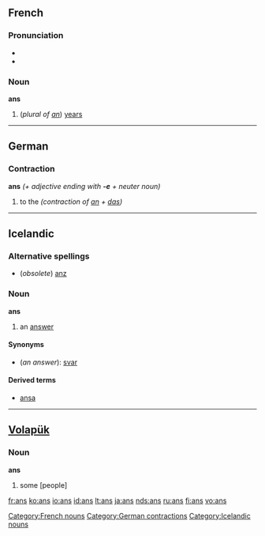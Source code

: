 ==French==

===Pronunciation===
*{{IPA|/ɑ̃/}}
*{{SAMPA|/A~/}}

===Noun===
'''ans''' {{m|p}}

# (''plural of [[an#French|an]]'') [[years]]

[[Category:French nouns]]

----

==German==

===Contraction===
'''ans''' ''(+ adjective ending with '''-e''' + neuter noun)''

# to the ''(contraction of [[an#German|an]] + [[das#German|das]])''

[[Category:German contractions]]

----

==Icelandic==
===Alternative spellings===
* (''obsolete'') [[anz]]
===Noun===
'''ans''' {{n}}
# {{rare|lang=is}} an [[answer]]

====Synonyms====
*(''an answer''): [[svar]] {{n}}

====Derived terms====
* [[ansa]]

[[Category:Icelandic nouns]]

----

==[[Volapük]]==

===Noun===
'''ans'''

# some [people]

[[fr:ans]]
[[ko:ans]]
[[io:ans]]
[[id:ans]]
[[lt:ans]]
[[ja:ans]]
[[nds:ans]]
[[ru:ans]]
[[fi:ans]]
[[vo:ans]]